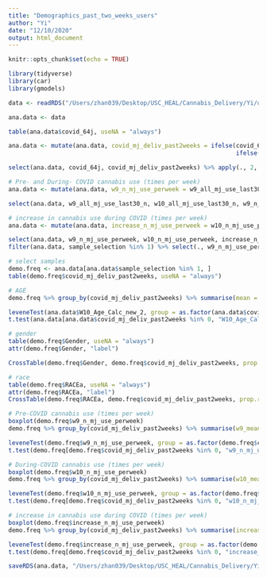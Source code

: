 ```yaml
---
title: "Demographics_past_two_weeks_users"
author: "Yi"
date: "12/10/2020"
output: html_document
---
```


```r
knitr::opts_chunk$set(echo = TRUE)
```

```r
library(tidyverse)
library(car)
library(gmodels)
```

```r
data <- readRDS("/Users/zhan039/Desktop/USC_HEAL/Cannabis_Delivery/Yi/updated_analysis_12_08_2020/analytical_data_supply.rds")

ana.data <- data
```

```r
table(ana.data$covid_64j, useNA = "always")

ana.data <- mutate(ana.data, covid_mj_deliv_past2weeks = ifelse(covid_64j %in% 1, 0, 
                                                                ifelse(covid_64j > 1, 1, NA)))

select(ana.data, covid_64j, covid_mj_deliv_past2weeks) %>% apply(., 2, table, useNA = "always")
```

```r
# Pre- and During- COVID cannabis use (times per week)
ana.data <- mutate(ana.data, w9_n_mj_use_perweek = w9_all_mj_use_last30_n/4, w10_n_mj_use_perweek = w10_all_mj_use_last30_n/4)

select(ana.data, w9_all_mj_use_last30_n, w10_all_mj_use_last30_n, w9_n_mj_use_perweek, w10_n_mj_use_perweek)

# increase in cannabis use during COVID (times per week)
ana.data <- mutate(ana.data, increase_n_mj_use_perweek = w10_n_mj_use_perweek - w9_n_mj_use_perweek)

select(ana.data, w9_n_mj_use_perweek, w10_n_mj_use_perweek, increase_n_mj_use_perweek)
filter(ana.data, sample_selection %in% 1) %>% select(., w9_n_mj_use_perweek, w10_n_mj_use_perweek, increase_n_mj_use_perweek)
```

```r
# select samples
demo.freq <- ana.data[ana.data$sample_selection %in% 1, ]
table(demo.freq$covid_mj_deliv_past2weeks, useNA = "always")

# AGE
demo.freq %>% group_by(covid_mj_deliv_past2weeks) %>% summarise(mean = mean(W10_Age_Calc_new_2, na.rm = T), sd = sd(W10_Age_Calc_new_2, na.rm = T)) 

leveneTest(ana.data$W10_Age_Calc_new_2, group = as.factor(ana.data$covid_mj_deliv_past2weeks), center = mean)
t.test(ana.data[ana.data$covid_mj_deliv_past2weeks %in% 0, "W10_Age_Calc_new_2"], ana.data[ana.data$covid_mj_deliv_past2weeks %in% 1, "W10_Age_Calc_new_2"], var.equal = T)

# gender
table(demo.freq$Gender, useNA = "always")
attr(demo.freq$Gender, "label")

CrossTable(demo.freq$Gender, demo.freq$covid_mj_deliv_past2weeks, prop.r = F, prop.c = T, prop.t = F, prop.chisq = F, chisq = T, fisher = T, format = "SPSS")

# race
table(demo.freq$RACEa, useNA = "always")
attr(demo.freq$RACEa, "label")
CrossTable(demo.freq$RACEa, demo.freq$covid_mj_deliv_past2weeks, prop.r = F, prop.c = T, prop.t = F, prop.chisq = F, chisq = T, fisher = T, format = "SPSS")

# Pre-COVID cannabis use (times per week)
boxplot(demo.freq$w9_n_mj_use_perweek)
demo.freq %>% group_by(covid_mj_deliv_past2weeks) %>% summarise(w9_mean = mean(w9_n_mj_use_perweek, na.rm = T), w9_sd = sd(w9_n_mj_use_perweek, na.rm = T))

leveneTest(demo.freq$w9_n_mj_use_perweek, group = as.factor(demo.freq$covid_mj_deliv_past2weeks), center = mean)
t.test(demo.freq[demo.freq$covid_mj_deliv_past2weeks %in% 0, "w9_n_mj_use_perweek"], demo.freq[demo.freq$covid_mj_deliv_past2weeks %in% 1, "w9_n_mj_use_perweek"], var.equal = F)

# During-COVID cannabis use (times per week)
boxplot(demo.freq$w10_n_mj_use_perweek)
demo.freq %>% group_by(covid_mj_deliv_past2weeks) %>% summarise(w10_mean = mean(w10_n_mj_use_perweek, na.rm = T), w10_sd = sd(w10_n_mj_use_perweek, na.rm = T))

leveneTest(demo.freq$w10_n_mj_use_perweek, group = as.factor(demo.freq$covid_mj_deliv_past2weeks), center = mean)
t.test(demo.freq[demo.freq$covid_mj_deliv_past2weeks %in% 0, "w10_n_mj_use_perweek"], demo.freq[demo.freq$covid_mj_deliv_past2weeks %in% 1, "w10_n_mj_use_perweek"], var.equal = T)

# increase in cannabis use during COVID (times per week)
boxplot(demo.freq$increase_n_mj_use_perweek)
demo.freq %>% group_by(covid_mj_deliv_past2weeks) %>% summarise(increase_mean = mean(increase_n_mj_use_perweek, na.rm = T), increase_sd = sd(increase_n_mj_use_perweek, na.rm = T))

leveneTest(demo.freq$increase_n_mj_use_perweek, group = as.factor(demo.freq$covid_mj_deliv_past2weeks), center = mean)
t.test(demo.freq[demo.freq$covid_mj_deliv_past2weeks %in% 0, "increase_n_mj_use_perweek"], demo.freq[demo.freq$covid_mj_deliv_past2weeks %in% 1, "increase_n_mj_use_perweek"], var.equal = T)
```

```r
saveRDS(ana.data, "/Users/zhan039/Desktop/USC_HEAL/Cannabis_Delivery/Yi/updated_analysis_12_08_2020/analytical_data_supply_demo.rds")
```

